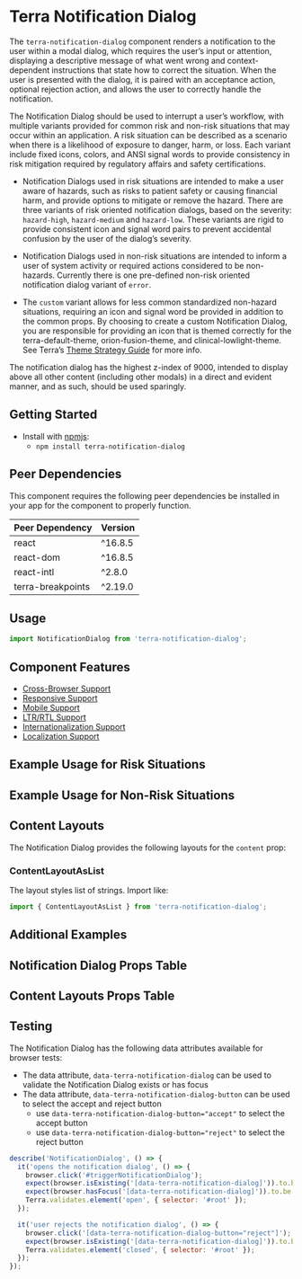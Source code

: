 



<Badge />

# Terra Notification Dialog

The `terra-notification-dialog` component renders a notification to the user within a modal dialog, which requires the user’s input or attention, displaying a descriptive message of what went wrong and context-dependent instructions that state how to correct the situation. When the user is presented with the dialog, it is paired with an acceptance action, optional rejection action, and allows the user to correctly handle the notification.

The Notification Dialog should be used to interrupt a user’s workflow, with multiple variants provided for common risk and non-risk situations that may occur within an application. A risk situation can be described as a scenario when there is a likelihood of exposure to danger, harm, or loss. Each variant include fixed icons, colors, and ANSI signal words to provide consistency in risk mitigation required by regulatory affairs and safety certifications.

- Notification Dialogs used in risk situations are intended to make a user aware of hazards, such as risks to patient safety or causing financial harm, and provide options to mitigate or remove the hazard. There are three variants of risk oriented notification dialogs, based on the severity: `hazard-high`, `hazard-medium` and `hazard-low`. These variants are rigid to provide consistent icon and signal word pairs to prevent accidental confusion by the user of the dialog’s severity.

- Notification Dialogs used in non-risk situations are intended to inform a user of system activity or required actions considered to be non-hazards. Currently there is one pre-defined non-risk oriented notification dialog variant of `error`.

- The `custom` variant allows for less common standardized non-hazard situations, requiring an icon and signal word be provided in addition to the common props. By choosing to create a custom Notification Dialog, you are responsible for providing an icon that is themed correctly for the terra-default-theme, orion-fusion-theme, and clinical-lowlight-theme. See Terra’s [Theme Strategy Guide](/guides/terra-application/theme-strategy) for more info.

The notification dialog has the highest z-index of 9000, intended to display above all other content (including other modals) in a direct and evident manner, and as such, should be used sparingly.

## Getting Started

- Install with [npmjs](https://www.npmjs.com):
  - `npm install terra-notification-dialog`

<!-- AUTO-GENERATED-CONTENT:START Peer Dependencies -->
## Peer Dependencies

This component requires the following peer dependencies be installed in your app for the component to properly function.

| Peer Dependency | Version |
|-|-|
| react | ^16.8.5 |
| react-dom | ^16.8.5 |
| react-intl | ^2.8.0 |
| terra-breakpoints | ^2.19.0 |

<!-- AUTO-GENERATED-CONTENT:END -->

## Usage

``` jsx
import NotificationDialog from 'terra-notification-dialog';
```

## Component Features

 * [Cross-Browser Support](https://engineering.cerner.com/terra-ui/contributing/terra-ui/component-standards#cross-browser-support)
 * [Responsive Support](https://engineering.cerner.com/terra-ui/contributing/terra-ui/component-standards#responsive-support)
 * [Mobile Support](https://engineering.cerner.com/terra-ui/contributing/terra-ui/component-standards#mobile-support)
 * [LTR/RTL Support](https://engineering.cerner.com/terra-ui/contributing/terra-ui/component-standards#ltr--rtl-support)
 * [Internationalization Support](https://engineering.cerner.com/terra-ui/contributing/terra-ui/component-standards#internationalization-i18n-support)
 * [Localization Support](https://engineering.cerner.com/terra-ui/contributing/terra-ui/component-standards#internationalization-i18n-support)

## Example Usage for Risk Situations

<HazardHighVariant
  title="Hazard-High Variant Notification Dialog"
/>
<HazardMediumVariant
  title="Hazard-Medium Variant Notification Dialog"
/>
<HazardLowVariant
  title="Hazard-Low Variant Notification Dialog"
/>

## Example Usage for Non-Risk Situations

<ErrorVariant
  title="Error Variant Notification Dialog"
/>

<CustomVariant
  title="Custom Variant Notification Dialog"
  description="By choosing to create a custom Notification Dialog, the consumer is responsible for providing a signal word, plus an icon that is themed correctly for all themes. See Terra's Theme Strategy Guide for more information."
/>

## Content Layouts

The Notification Dialog provides the following layouts for the `content` prop:

### ContentLayoutAsList

The layout styles list of strings. Import like:
``` jsx
import { ContentLayoutAsList } from 'terra-notification-dialog';
```

<ContentNotificationDialog
  title="Notification Dialog with Detailed Message using ContentLayoutAsList"
  description="This example demonstrates the use for the startMessage, content, and endMessage prop combination. This example also leverages the ContentLayoutAsList component to correctly style the list provided to the content prop."
/>

## Additional Examples

<NotificationDialogInModalManager
  title="Notification Dialog in a Modal"
  description="Notification Dialog has the highest z-index of 9000. Trigger the Notification Dialog in the modal to see it displays above the modal content."
/>

<NotificationDialogWithLongText
  description="Long titles and long messages should be avoided when possible. This example shows that the Notification Dialog can handle long messages with scrolling."
/>

## Notification Dialog Props Table 

<NotificationDialogPropsTable />

## Content Layouts Props Table

<ContentLayoutAsListPropsTable />

## Testing

The Notification Dialog has the following data attributes available for browser tests:

- The data attribute, `data-terra-notification-dialog` can be used to validate the Notification Dialog exists or has focus
- The data attribute, `data-terra-notification-dialog-button` can be used to select the accept and reject button
  - use `data-terra-notification-dialog-button="accept"` to select the accept button
  - use `data-terra-notification-dialog-button="reject"` to select the reject button

```js
describe('NotificationDialog', () => {
  it('opens the notification dialog', () => {
    browser.click('#triggerNotificationDialog');
    expect(browser.isExisting('[data-terra-notification-dialog]')).to.be.true;
    expect(browser.hasFocus('[data-terra-notification-dialog]')).to.be.true;
    Terra.validates.element('open', { selector: '#root' });
  });

  it('user rejects the notification dialog', () => {
    browser.click('[data-terra-notification-dialog-button="reject"]');
    expect(browser.isExisting('[data-terra-notification-dialog]')).to.be.false;
    Terra.validates.element('closed', { selector: '#root' });
  });
});
```

